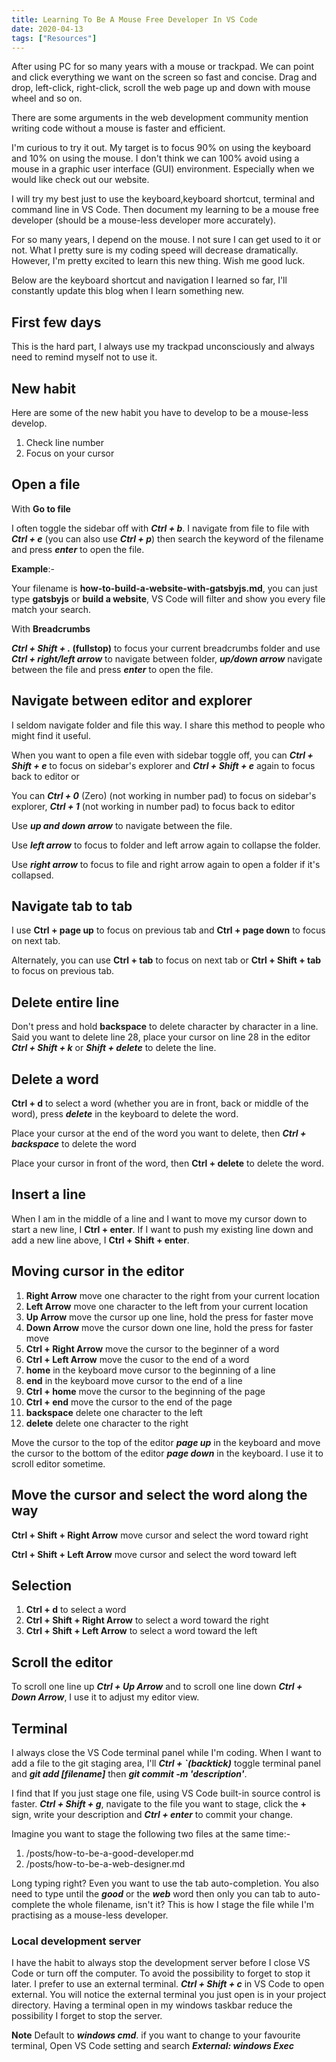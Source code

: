 ```yaml
---
title: Learning To Be A Mouse Free Developer In VS Code
date: 2020-04-13
tags: ["Resources"]
---
```


After using PC for so many years with a mouse or trackpad. We can point and click everything we want on the screen so fast and concise. Drag and drop, left-click, right-click, scroll the web page up and down with mouse wheel and so on.

There are some arguments in the web development community mention writing code without a mouse is faster and efficient.

I'm curious to try it out. My target is to focus 90% on using the keyboard and 10% on using the mouse. I don't think we can 100% avoid using a mouse in a graphic user interface (GUI) environment. Especially when we would like check out our website.

I will try my best just to use the keyboard,keyboard shortcut, terminal and command line in VS Code. Then document my learning to be a mouse free developer (should be a mouse-less developer more accurately).

For so many years, I depend on the mouse. I not sure I can get used to it or not. What I pretty sure is my coding speed will decrease dramatically. However, I'm pretty excited to learn this new thing. Wish me good luck.

Below are the keyboard shortcut and navigation I learned so far, I'll constantly update this blog when I learn something new.

## First few days

This is the hard part, I always use my trackpad unconsciously and always need to remind myself not to use it.

## New habit

Here are some of the new habit you have to develop to be a mouse-less develop.

1. Check line number
2. Focus on your cursor

## Open a file

With **Go to file**

I often toggle the sidebar off with **_Ctrl + b_**. I navigate from file to file with **_Ctrl + e_** (you can also use **_Ctrl + p_**) then search the keyword of the filename and press **_enter_** to open the file.

**Example**:-

Your filename is **how-to-build-a-website-with-gatsbyjs.md**, you can just type **gatsbyjs** or **build a website**, VS Code will filter and show you every file match your search.

With **Breadcrumbs**

**_Ctrl + Shift + ._ (fullstop)** to focus your current breadcrumbs folder and use **_Ctrl + right/left arrow_** to navigate between folder, **_up/down arrow_** navigate between the file and press **_enter_** to open the file.

## Navigate between editor and explorer

I seldom navigate folder and file this way. I share this method to people who might find it useful.

When you want to open a file even with sidebar toggle off, you can **_Ctrl + Shift + e_** to focus on sidebar's explorer and **_Ctrl + Shift + e_** again to focus back to editor or

You can **_Ctrl + 0_** (Zero) (not working in number pad) to focus on sidebar's explorer, **_Ctrl + 1_** (not working in number pad) to focus back to editor

Use **_up and down arrow_** to navigate between the file.

Use **_left arrow_** to focus to folder and left arrow again to collapse the folder.

Use **_right arrow_** to focus to file and right arrow again to open a folder if it's collapsed.

## Navigate tab to tab

I use **Ctrl + page up** to focus on previous tab and **Ctrl + page down** to focus on next tab.

Alternately, you can use **Ctrl + tab** to focus on next tab or **Ctrl + Shift + tab** to focus on previous tab.

## Delete entire line

Don't press and hold **backspace** to delete character by character in a line. Said you want to delete line 28, place your cursor on line 28 in the editor **_Ctrl + Shift + k_** or **_Shift + delete_** to delete the line.

## Delete a word

**Ctrl + d** to select a word (whether you are in front, back or middle of the word), press **_delete_** in the keyboard to delete the word.

Place your cursor at the end of the word you want to delete, then **_Ctrl + backspace_** to delete the word

Place your cursor in front of the word, then **Ctrl + delete** to delete the word.

## Insert a line

When I am in the middle of a line and I want to move my cursor down to start a new line, I **Ctrl + enter**. If I want to push my existing line down and add a new line above, I **Ctrl + Shift + enter**.

## Moving cursor in the editor

1. **Right Arrow** move one character to the right from your current location
1. **Left Arrow** move one character to the left from your current location
1. **Up Arrow** move the cursor up one line, hold the press for faster move
1. **Down Arrow** move the cursor down one line, hold the press for faster move
1. **Ctrl + Right Arrow** move the cursor to the beginner of a word
1. **Ctrl + Left Arrow** move the cusor to the end of a word
1. **home** in the keyboard move cursor to the beginning of a line
1. **end** in the keyboard move cursor to the end of a line
1. **Ctrl + home** move the cursor to the beginning of the page
1. **Ctrl + end** move the cursor to the end of the page
1. **backspace** delete one character to the left
1. **delete** delete one character to the right

Move the cursor to the top of the editor **_page up_** in the keyboard and move the cursor to the bottom of the editor **_page down_** in the keyboard. I use it to scroll editor sometime.

## Move the cursor and select the word along the way

**Ctrl + Shift + Right Arrow** move cursor and select the word toward right

**Ctrl + Shift + Left Arrow** move cursor and select the word toward left

## Selection

1. **Ctrl + d** to select a word
1. **Ctrl + Shift + Right Arrow** to select a word toward the right
1. **Ctrl + Shift + Left Arrow** to select a word toward the left

## Scroll the editor

To scroll one line up **_Ctrl + Up Arrow_** and to scroll one line down **_Ctrl + Down Arrow_**, I use it to adjust my editor view.

## Terminal

I always close the VS Code terminal panel while I'm coding. When I want to add a file to the git staging area, I'll **_Ctrl + `(backtick)_** toggle terminal panel and **_git add [filename]_** then **_git commit -m 'description'_**.

I find that If you just stage one file, using VS Code built-in source control is faster. **_Ctrl + Shift + g_**, navigate to the file you want to stage, click the **&plus;** sign, write your description and **_Ctrl + enter_** to commit your change.

Imagine you want to stage the following two files at the same time:-

1. /posts/how-to-be-a-good-developer.md
2. /posts/how-to-be-a-web-designer.md

Long typing right? Even you want to use the tab auto-completion. You also need to type until the **_good_** or the **_web_** word then only you can tab to auto-complete the whole filename, isn't it? This is how I stage the file while I'm practising as a mouse-less developer.

### Local development server

I have the habit to always stop the development server before I close VS Code or turn off the computer. To avoid the possibility to forget to stop it later. I prefer to use an external terminal. **_Ctrl + Shift + c_** in VS Code to open external. You will notice the external terminal you just open is in your project directory. Having a terminal open in my windows taskbar reduce the possibility I forget to stop the server.

**Note**
Default to **_windows cmd_**. if you want to change to your favourite terminal, Open VS Code setting and search **_External: windows Exec_**
